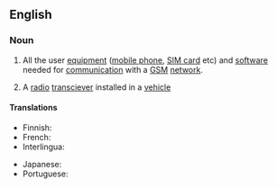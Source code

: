 {{also|mobile-station}}
==English==

===Noun===
{{en-noun}}

# {{lb|en|telecommunications}} All the user [[equipment]] ([[mobile phone]], [[SIM card]] etc) and [[software]] needed for [[communication]] with a [[GSM]] [[network]].
# {{lb|en|radio}} A [[radio]] [[transciever]] installed in a [[vehicle]]
{{coordinate terms|en|base station}}

====Translations====
{{trans-top|mobile equipment}}
* Finnish: {{t|fi|mobiiliasema}}
* French: {{t+|fr|station mobile|f}}
* Interlingua: {{t|ia|station mobile}}
{{trans-mid}}
* Japanese: {{t|ja|移動局|tr=[[いどうきょく]], idōkyoku}}
* Portuguese: {{t|pt|estação móvel|f}}
{{trans-bottom}}